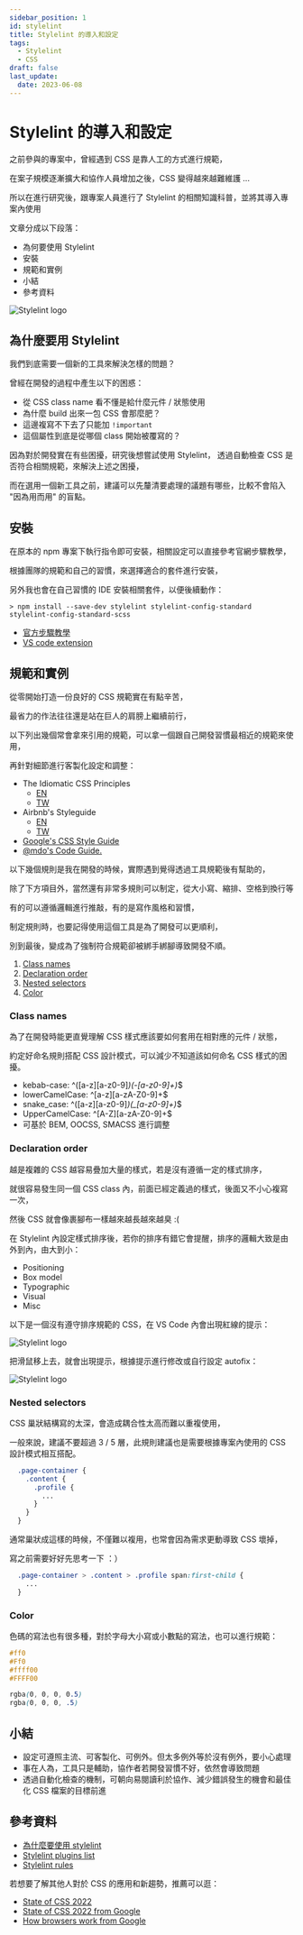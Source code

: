 ```yaml
---
sidebar_position: 1
id: stylelint
title: Stylelint 的導入和設定
tags:
  - Stylelint
  - CSS
draft: false
last_update:
  date: 2023-06-08
---
```


# Stylelint 的導入和設定

之前參與的專案中，曾經遇到 CSS 是靠人工的方式進行規範，

在案子規模逐漸擴大和協作人員增加之後，CSS 變得越來越難維護 ...

所以在進行研究後，跟專案人員進行了 Stylelint 的相關知識科普，並將其導入專案內使用

文章分成以下段落：

* 為何要使用 Stylelint
* 安裝
* 規範和實例
* 小結
* 參考資料

![Stylelint logo](./img/stylelint-icon.png)

## 為什麼要用 Stylelint

我們到底需要一個新的工具來解決怎樣的問題？

曾經在開發的過程中產生以下的困惑：

* 從 CSS class name 看不懂是給什麼元件 / 狀態使用
* 為什麼 build 出來一包 CSS 會那麼肥？
* 這邊複寫不下去了只能加 `!important`
* 這個屬性到底是從哪個 class 開始被覆寫的？

因為對於開發實在有些困擾，研究後想嘗試使用 Stylelint，
透過自動檢查 CSS 是否符合相關規範，來解決上述之困擾，

而在選用一個新工具之前，建議可以先釐清要處理的議題有哪些，比較不會陷入 "因為用而用" 的盲點。


## 安裝

在原本的 npm 專案下執行指令即可安裝，相關設定可以直接參考官網步驟教學，

根據團隊的規範和自己的習慣，來選擇適合的套件進行安裝，

另外我也會在自己習慣的 IDE 安裝相關套件，以便後續動作：

``` shell
> npm install --save-dev stylelint stylelint-config-standard stylelint-config-standard-scss
```

- [官方步驟教學](https://stylelint.io/user-guide/get-started/)
- [VS code extension](https://marketplace.visualstudio.com/items?itemName=stylelint.vscode-stylelint)


## 規範和實例

從零開始打造一份良好的 CSS 規範實在有點辛苦，

最省力的作法往往還是站在巨人的肩膀上繼續前行，

以下列出幾個常會拿來引用的規範，可以拿一個跟自己開發習慣最相近的規範來使用，

再針對細節進行客製化設定和調整：

- The Idiomatic CSS Principles
  - [EN](https://github.com/necolas/idiomatic-css)
  - [TW](https://github.com/necolas/idiomatic-css/tree/master/translations/zh-TW)
- Airbnb's Styleguide
  - [EN](https://github.com/airbnb/css#css)
  - [TW](https://github.com/ArvinH/css-style-guide)
- [Google's CSS Style Guide](https://google.github.io/styleguide/htmlcssguide.html#CSS_Formatting_Rules)
- [@mdo's Code Guide.](https://codeguide.co/#css)


以下幾個規則是我在開發的時候，實際遇到覺得透過工具規範後有幫助的，

除了下方項目外，當然還有非常多規則可以制定，從大小寫、縮排、空格到換行等

有的可以遵循邏輯進行推敲，有的是寫作風格和習慣，

制定規則時，也要記得使用這個工具是為了開發可以更順利，

別到最後，變成為了強制符合規範卻被綁手綁腳導致開發不順。

1. [Class names](#class-names)
2. [Declaration order](#declaration-order)
3. [Nested selectors](#nested-selectors)
4. [Color](#color)


### Class names

為了在開發時能更直覺理解 CSS 樣式應該要如何套用在相對應的元件 / 狀態，

約定好命名規則搭配 CSS 設計模式，可以減少不知道該如何命名 CSS 樣式的困擾。

- kebab-case: ^([a-z][a-z0-9]*)(-[a-z0-9]+)*$
- lowerCamelCase: ^[a-z][a-zA-Z0-9]+$
- snake_case: ^([a-z][a-z0-9]*)(_[a-z0-9]+)*$
- UpperCamelCase: ^[A-Z][a-zA-Z0-9]+$
- 可基於 BEM, OOCSS, SMACSS 進行調整


### Declaration order

越是複雜的 CSS 越容易疊加大量的樣式，若是沒有遵循一定的樣式排序，

就很容易發生同一個 CSS class 內，前面已經定義過的樣式，後面又不小心複寫一次，

然後 CSS 就會像裹腳布一樣越來越長越來越臭 :(

在 Stylelint 內設定樣式排序後，若你的排序有錯它會提醒，排序的邏輯大致是由外到內，由大到小：

- Positioning
- Box model
- Typographic
- Visual
- Misc

以下是一個沒有遵守排序規範的 CSS，在 VS Code 內會出現紅線的提示：

![Stylelint logo](./img/order1.png)

把滑鼠移上去，就會出現提示，根據提示進行修改或自行設定 autofix：

![Stylelint logo](./img/order2.png)


### Nested selectors

CSS 巢狀結構寫的太深，會造成耦合性太高而難以重複使用，

一般來說，建議不要超過 3 / 5 層，此規則建議也是需要根據專案內使用的 CSS 設計模式相互搭配。

```css
  .page-container {
    .content {
      .profile {
        ...
      }
    }
  }
```

通常巢狀成這樣的時候，不僅難以複用，也常會因為需求更動導致 CSS 壞掉，

寫之前需要好好先思考一下 ：）

```css
  .page-container > .content > .profile span:first-child {
    ...
  }
```

### Color

色碼的寫法也有很多種，對於字母大小寫或小數點的寫法，也可以進行規範：

```css
#ff0
#Ff0
#ffff00
#FFFF00
```

```css
rgba(0, 0, 0, 0.5)
rgba(0, 0, 0, .5)
```

## 小結

- 設定可遵照主流、可客製化、可例外。但太多例外等於沒有例外，要小心處理
- 事在人為，工具只是輔助，協作者若開發習慣不好，依然會導致問題
- 透過自動化檢查的機制，可朝向易閱讀利於協作、減少錯誤發生的機會和最佳化 CSS 檔案的目標前進


## 參考資料

- [為什麼要使用 stylelint](https://css-tricks.com/stylelint/)
- [Stylelint plugins list](https://github.com/stylelint/awesome-stylelint)
- [Stylelint rules](https://stylelint.io/user-guide/rules/list/)

若想要了解其他人對於 CSS 的應用和新趨勢，推薦可以逛：

- [State of CSS 2022](https://2022.stateofcss.com/en-US/)
- [State of CSS 2022 from Google](https://web.dev/state-of-css-2022/)
- [How browsers work from Google](https://web.dev/howbrowserswork/)

